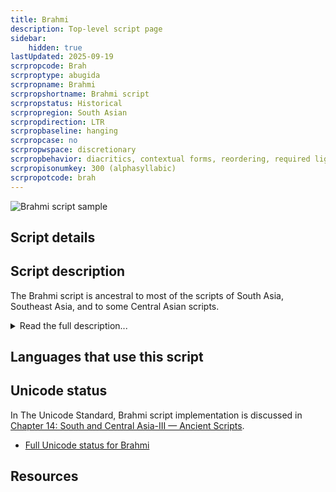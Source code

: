 ```yaml
---
title: Brahmi
description: Top-level script page
sidebar:
    hidden: true
lastUpdated: 2025-09-19
scrpropcode: Brah
scrproptype: abugida
scrpropname: Brahmi
scrpropshortname: Brahmi script
scrpropstatus: Historical
scrpropregion: South Asian
scrpropdirection: LTR
scrpropbaseline: hanging
scrpropcase: no
scrpropwspace: discretionary
scrpropbehavior: diacritics, contextual forms, reordering, required ligatures
scrpropisonumkey: 300 (alphasyllabic)
scrpropotcode: brah
---
```



![Brahmi script sample](../images/brah-sample.png "Brahmi inscription on Paderia Pillar. Source: Epigraphia Indica Vol. V.")

## Script details

<ScriptDetails />

## Script description

The Brahmi script is ancestral to most of the scripts of South Asia, Southeast Asia, and to some Central Asian scripts.

<details>
<summary>Read the full description...</summary>The name Brahmi actually does not refer to a single, discrete script as such; general practise is to use the term to refer to any script in the family now known as Brahmic, up until approximately 400 AD, at which point they became differentiated enough to be given their own names. Brahmic writing was originally used for writing early dialects of the Prakrit language, but spread widely during the period of Indian cultural expansion in the 1st millennium AD and has since provided the underlying design for over sixty scripts used by languages from the Indo-Aryan, Dravidian, Austro-Asiatic and Tibeto-Burman language families. By about 1000 AD the various varieties of Brahmic writing had diverged to the point that they were all independent scripts whose common ancestry was not always immediately apparent.

The earliest writing system in India was the Indus (Proto-Indic) script used by the Harrappan civilization of the Indus valley around 2500-1500BC. After this system fell from use, there appears to have been a long hiatus from which period we do not have any evidence of writing, until approximately 500 BC, at which time two writing systems appeared. One of these was Kharoshthi; the other was Brahmi. The origins of Brahmi are not known for certain, but it is thought to have been influenced by the Imperial Aramaic script.

Brahmi writing has been attested primarily in inscriptions on graves and buildings, most famously the edicts made by Emperor Ashoka around 200 BC. It was not until 1836 that these were decoded, by James Prinsep, which enabled the deciphering of other inscriptions.

The Brahmi script was generally written from left to right, with some rare exceptions. The script was an abugida; there were thirty-three consonant letters each representing a CV syllable containing the inherent vowel 'a'. Other post-consonantal vowels were written using one of nine vowel diacritics (together with the inherent vowel, five pairs of long and short vowels could be represented) around the consonant letter. There were also nine letters for writing vowels which were not preceded by a consonant. Special conjunct letters existed for writing consonant clusters. Many of these features have been retained by descendant scripts from Brahmi. It is notable that the head-mark, which is characteristic in many varieties of a number of scripts derived from Brahmi, is missing from Brahmi writing itself. It is thought that this head-mark arose incidentally as a result of writing with a reed pen, and later became an integral part of the script.

There is some indication that the Eastern Magar [mgp] language is currently using a script called Magar Akkha. However, it appears to be an appropriation of Brahmi.
</details>

## Languages that use this script

<WsList script='Brah' wsMax='5' />

## Unicode status

In The Unicode Standard, Brahmi script implementation is discussed in [Chapter 14: South and Central Asia-III — Ancient Scripts](https://www.unicode.org/versions/latest/core-spec/chapter-14/#G39063).

- [Full Unicode status for Brahmi](/scrlang/unicode/brah-unicode)



## Resources

<ScriptResources detailSummary='seemore' />


